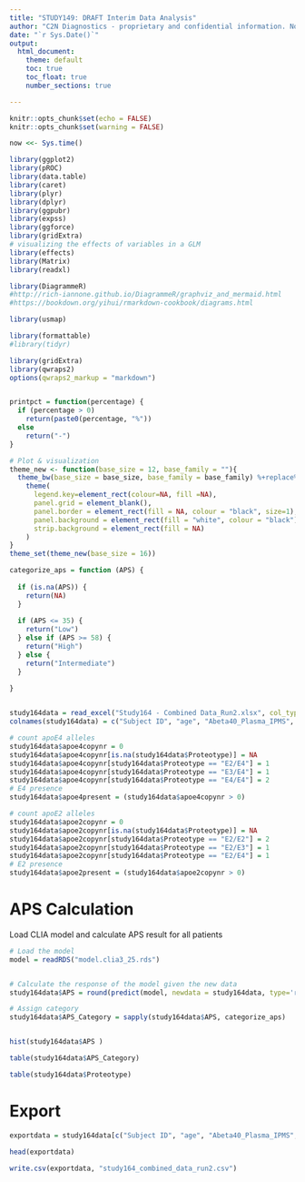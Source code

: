 ---
title: "STUDY149: DRAFT Interim Data Analysis"
author: "C2N Diagnostics - proprietary and confidential information. Not to be copied or distributed without C2N written consent."
date: "`r Sys.Date()`"
output:
  html_document:
    theme: default
    toc: true
    toc_float: true
    number_sections: true

---



```{r setup, include=FALSE}
knitr::opts_chunk$set(echo = FALSE)
knitr::opts_chunk$set(warning = FALSE)

now <<- Sys.time()

library(ggplot2)
library(pROC)
library(data.table)
library(caret)
library(plyr)
library(dplyr)
library(ggpubr)
library(expss)
library(ggforce)
library(gridExtra)
# visualizing the effects of variables in a GLM
library(effects)
library(Matrix)
library(readxl)

library(DiagrammeR)
#http://rich-iannone.github.io/DiagrammeR/graphviz_and_mermaid.html
#https://bookdown.org/yihui/rmarkdown-cookbook/diagrams.html

library(usmap)

library(formattable)
#library(tidyr)

library(gridExtra)
library(qwraps2)
options(qwraps2_markup = "markdown")


printpct = function(percentage) {
  if (percentage > 0)
    return(paste0(percentage, "%"))
  else
    return("-")
}

# Plot & visualization
theme_new <- function(base_size = 12, base_family = ""){
  theme_bw(base_size = base_size, base_family = base_family) %+replace%
    theme(
      legend.key=element_rect(colour=NA, fill =NA),
      panel.grid = element_blank(),   
      panel.border = element_rect(fill = NA, colour = "black", size=1),
      panel.background = element_rect(fill = "white", colour = "black"), 
      strip.background = element_rect(fill = NA)
    )
}
theme_set(theme_new(base_size = 16))

categorize_aps = function (APS) {
  
  if (is.na(APS)) {
    return(NA)
  }
  
  if (APS <= 35) {
    return("Low")
  } else if (APS >= 58) {
    return("High")
  } else {
    return("Intermediate")
  }
  
}


study164data = read_excel("Study164 - Combined Data_Run2.xlsx", col_types = c("text", "numeric", "numeric", "numeric","numeric", "text"))
colnames(study164data) = c("Subject ID", "age", "Abeta40_Plasma_IPMS", "Abeta42_Plasma_IPMS", "Abeta4240_Plasma_IPMS", "Proteotype")

# count apoE4 alleles
study164data$apoe4copynr = 0
study164data$apoe4copynr[is.na(study164data$Proteotype)] = NA
study164data$apoe4copynr[study164data$Proteotype == "E2/E4"] = 1
study164data$apoe4copynr[study164data$Proteotype == "E3/E4"] = 1
study164data$apoe4copynr[study164data$Proteotype == "E4/E4"] = 2
# E4 presence
study164data$apoe4present = (study164data$apoe4copynr > 0)

# count apoE2 alleles
study164data$apoe2copynr = 0
study164data$apoe2copynr[is.na(study164data$Proteotype)] = NA
study164data$apoe2copynr[study164data$Proteotype == "E2/E2"] = 2
study164data$apoe2copynr[study164data$Proteotype == "E2/E3"] = 1
study164data$apoe2copynr[study164data$Proteotype == "E2/E4"] = 1
# E2 presence
study164data$apoe2present = (study164data$apoe2copynr > 0)


```



# APS Calculation

Load CLIA model and calculate APS result for all patients

```{r}

# Load the model
model = readRDS("model.clia3_25.rds")


# Calculate the response of the model given the new data
study164data$APS = round(predict(model, newdata = study164data, type='response') * 100)

# Assign category
study164data$APS_Category = sapply(study164data$APS, categorize_aps)


hist(study164data$APS )

```

```{r}
table(study164data$APS_Category)
```

```{r}

table(study164data$Proteotype)

```



# Export

```{r}

exportdata = study164data[c("Subject ID", "age", "Abeta40_Plasma_IPMS", "Abeta42_Plasma_IPMS", "Abeta4240_Plasma_IPMS", "Proteotype", "APS")]

head(exportdata)

write.csv(exportdata, "study164_combined_data_run2.csv")

```



